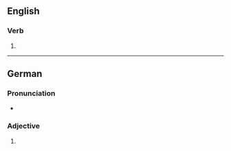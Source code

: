 ==English==

===Verb===
{{head|en|verb form}}

# {{en-third-person singular of|obligate}}

----

==German==

===Pronunciation===
* {{audio|de|De-obligates.ogg|Audio}}

===Adjective===
{{head|de|adjective form}}

# {{inflection of|de|obligat||str//mix|nom//acc|n|s}}